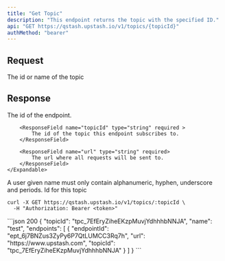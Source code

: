 ```yaml
---
title: "Get Topic"
description: "This endpoint returns the topic with the specified ID."
api: "GET https://qstash.upstash.io/v1/topics/{topicId}"
authMethod: "bearer"
---
```


## Request

<ParamField path="topicId" required>
  The id or name of the topic
</ParamField>

## Response

<ResponseField name="endpoints" type="Array<Endpoint>" required>
    <Expandable title="Endpoint">
        <ResponseField name="endpointId" type="string" required >
            The id of the endpoint.
        </ResponseField>

        <ResponseField name="topicId" type="string" required >
            The id of the topic this endpoint subscribes to.
        </ResponseField>

        <ResponseField name="url" type="string" required>
            The url where all requests will be sent to.
        </ResponseField>
    </Expandable>

</ResponseField>

<ResponseField name="name" type="string" required>
  A user given name must only contain alphanumeric, hyphen, underscore and
  periods.
</ResponseField>

<ResponseField name="topicId" type="string" required>
  Id for this topic
</ResponseField>

<RequestExample>

```shell curl
curl -X GET https://qstash.upstash.io/v1/topics/:topicId \
  -H "Authorization: Bearer <token>"
```

</RequestExample>

<ResponseExample>
```json 200
{
  "topicId": "tpc_7EfEryZiheEKzpMuvjYdhhhbNNJA",
  "name": "test",
  "endpoints": [
    {
      "endpointId": "ept_6j7BNZus3ZyPy6P7QtLUMCC3Rq7h",
      "url": "https://www.upstash.com",
      "topicId": "tpc_7EfEryZiheEKzpMuvjYdhhhbNNJA"
    }
  ]
}
```
</ResponseExample>
